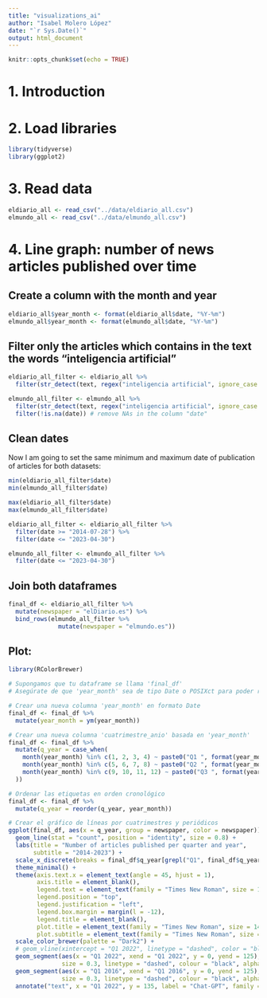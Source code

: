 ```yaml
---
title: "visualizations_ai"
author: "Isabel Molero López"
date: "`r Sys.Date()`"
output: html_document
---
```


```r
knitr::opts_chunk$set(echo = TRUE)
```

# 1. Introduction

# 2. Load libraries
```r
library(tidyverse)
library(ggplot2)
```

# 3. Read data
```r
eldiario_all <- read_csv("../data/eldiario_all.csv")
elmundo_all <- read_csv("../data/elmundo_all.csv")
```

# 4. Line graph: number of news articles published over time

## Create a column with the month and year

```r
eldiario_all$year_month <- format(eldiario_all$date, "%Y-%m")
elmundo_all$year_month <- format(elmundo_all$date, "%Y-%m")
```

## Filter only the articles which contains in the text the words "inteligencia artificial"

```r
eldiario_all_filter <- eldiario_all %>% 
  filter(str_detect(text, regex("inteligencia artificial", ignore_case = TRUE)))

elmundo_all_filter <- elmundo_all %>% 
  filter(str_detect(text, regex("inteligencia artificial", ignore_case = TRUE))) %>% 
  filter(!is.na(date)) # remove NAs in the column "date"
```

## Clean dates

Now I am going to set the same minimum and maximum date of publication of 
articles for both datasets:

```r
min(eldiario_all_filter$date)
min(elmundo_all_filter$date)

max(eldiario_all_filter$date)
max(elmundo_all_filter$date)
```
```r
eldiario_all_filter <- eldiario_all_filter %>% 
  filter(date >= "2014-07-28") %>% 
  filter(date <= "2023-04-30")

elmundo_all_filter <- elmundo_all_filter %>% 
  filter(date <= "2023-04-30")
```

## Join both dataframes

```r
final_df <- eldiario_all_filter %>% 
  mutate(newspaper = "elDiario.es") %>% 
  bind_rows(elmundo_all_filter %>%
              mutate(newspaper = "elmundo.es")) 
```


## Plot:

```r
library(RColorBrewer)

# Supongamos que tu dataframe se llama 'final_df'
# Asegúrate de que 'year_month' sea de tipo Date o POSIXct para poder realizar operaciones con fechas correctamente

# Crear una nueva columna 'year_month' en formato Date
final_df <- final_df %>%
  mutate(year_month = ym(year_month))

# Crear una nueva columna 'cuatrimestre_anio' basada en 'year_month'
final_df <- final_df %>%
  mutate(q_year = case_when(
    month(year_month) %in% c(1, 2, 3, 4) ~ paste0("Q1 ", format(year_month, "%Y")),
    month(year_month) %in% c(5, 6, 7, 8) ~ paste0("Q2 ", format(year_month, "%Y")),
    month(year_month) %in% c(9, 10, 11, 12) ~ paste0("Q3 ", format(year_month, "%Y"))
  ))

# Ordenar las etiquetas en orden cronológico
final_df <- final_df %>%
  mutate(q_year = reorder(q_year, year_month))
```


```r
# Crear el gráfico de líneas por cuatrimestres y periódicos
ggplot(final_df, aes(x = q_year, group = newspaper, color = newspaper)) +
  geom_line(stat = "count", position = "identity", size = 0.8) +
  labs(title = "Number of articles published per quarter and year",
       subtitle = "2014-2023") +
  scale_x_discrete(breaks = final_df$q_year[grepl("Q1", final_df$q_year)]) +
  theme_minimal() +
  theme(axis.text.x = element_text(angle = 45, hjust = 1),
        axis.title = element_blank(),
        legend.text = element_text(family = "Times New Roman", size = 11),
        legend.position = "top",
        legend.justification = "left",
        legend.box.margin = margin(l = -12),
        legend.title = element_blank(),
        plot.title = element_text(family = "Times New Roman", size = 14, face = "bold"),
        plot.subtitle = element_text(family = "Times New Roman", size = 12)) +
  scale_color_brewer(palette = "Dark2") +
  # geom_vline(xintercept = "Q1 2022", linetype = "dashed", color = "black")
  geom_segment(aes(x = "Q1 2022", xend = "Q1 2022", y = 0, yend = 125), 
               size = 0.3, linetype = "dashed", colour = "black", alpha = 0.02) +
  geom_segment(aes(x = "Q1 2016", xend = "Q1 2016", y = 0, yend = 125), 
               size = 0.3, linetype = "dashed", colour = "black", alpha = 0.02) +
  annotate("text", x = "Q1 2022", y = 135, label = "Chat-GPT", family = "Times New Roman")
```

